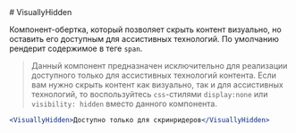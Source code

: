 <Overview>
# VisuallyHidden

Компонент-обертка, который позволяет скрыть контент визуально, но оставить его доступным для ассистивных технологий.
По умолчанию рендерит содержимое в теге `span`.

</Overview>

> Данный компонент предназначен исключительно для реализации доступного только для ассистивных технологий контента.
> Если вам нужно скрыть контент как визуально, так и для ассистивных технологий,
> то воспользуйтесь `css`-стилями `display:none` или `visibility: hidden` вместо данного компонента.

```jsx
<VisuallyHidden>Доступно только для скринридеров</VisuallyHidden>
```
